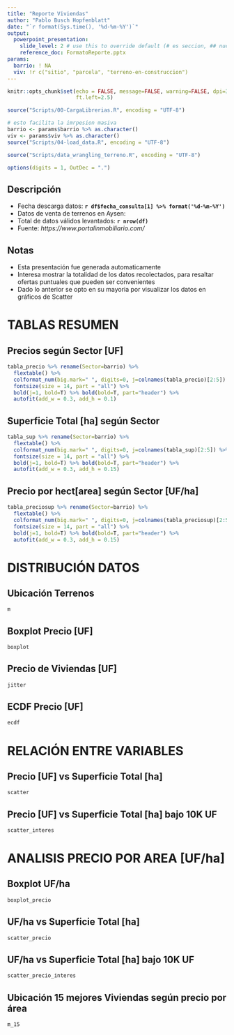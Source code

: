 ```yaml
---
title: "Reporte Viviendas"
author: "Pablo Busch Hopfenblatt"
date: "`r format(Sys.time(), '%d-%m-%Y')`"
output: 
  powerpoint_presentation:
    slide_level: 2 # use this to override default (# es seccion, ## nueva slide)
    reference_doc: FormatoReporte.pptx
params:
  barrio: ! NA
  viv: !r c("sitio", "parcela", "terreno-en-construccion")
---
```


```r
knitr::opts_chunk$set(echo = FALSE, message=FALSE, warning=FALSE, dpi=300,
                      ft.left=2.5)
```

```r
source("Scripts/00-CargaLibrerias.R", encoding = "UTF-8")
```

```r
# esto facilita la imrpesion masiva
barrio <- params$barrio %>% as.character()
viv <- params$viv %>% as.character()
source("Scripts/04-load_data.R", encoding = "UTF-8")
```

```r
source("Scripts/data_wrangling_terreno.R", encoding = "UTF-8")
```

```r
options(digits = 1, OutDec = ".")
```

## Descripción

- Fecha descarga datos: **`r df$fecha_consulta[1] %>% format('%d-%m-%Y')`**
- Datos de venta de terrenos en Aysen:
- Total de datos válidos levantados: **`r nrow(df)`**
- Fuente: *https://www.portalinmobiliario.com/*

## Notas

- Esta presentación fue generada automaticamente
- Interesa mostrar la totalidad de los datos recolectados, para resaltar ofertas puntuales que pueden ser convenientes
- Dado lo anterior se opto en su mayoria por visualizar los datos en gráficos de Scatter

# TABLAS RESUMEN

## Precios según Sector [UF]
```r
tabla_precio %>% rename(Sector=barrio) %>% 
  flextable() %>% 
  colformat_num(big.mark=" ", digits=0, j=colnames(tabla_precio)[2:5]) %>% 
  fontsize(size = 14, part = "all") %>% 
  bold(j=1, bold=T) %>% bold(bold=T, part="header") %>% 
  autofit(add_w = 0.3, add_h = 0.1)
```

## Superficie Total [ha] según Sector
```r
tabla_sup %>% rename(Sector=barrio) %>% 
  flextable() %>% 
  colformat_num(big.mark=" ", digits=0, j=colnames(tabla_sup)[2:5]) %>%
  fontsize(size = 14, part = "all") %>% 
  bold(j=1, bold=T) %>% bold(bold=T, part="header") %>% 
  autofit(add_w = 0.3, add_h = 0.15)
```

## Precio por hect[area] según Sector [UF/ha]
```r
tabla_preciosup %>% rename(Sector=barrio) %>% 
  flextable() %>% 
  colformat_num(big.mark=" ", digits=0, j=colnames(tabla_preciosup)[2:5]) %>%
  fontsize(size = 14, part = "all") %>% 
  bold(j=1, bold=T) %>% bold(bold=T, part="header") %>% 
  autofit(add_w = 0.3, add_h = 0.15)
```

# DISTRIBUCIÓN DATOS

## Ubicación Terrenos
```r
m
```

## Boxplot Precio [UF]
```r
boxplot
```

## Precio de Viviendas [UF]
```r
jitter
```

## ECDF Precio [UF]
```r
ecdf
```

# RELACIÓN ENTRE VARIABLES

## Precio [UF] vs Superficie Total [ha]
```r
scatter
```

## Precio [UF] vs Superficie Total [ha] bajo 10K UF
```r
scatter_interes
```

# ANALISIS PRECIO POR AREA [UF/ha]

## Boxplot UF/ha

```r
boxplot_precio
```

## UF/ha vs Superficie Total [ha]
```r
scatter_precio
```

## UF/ha vs Superficie Total [ha] bajo 10K UF
```r
scatter_precio_interes
```

## Ubicación 15 mejores Viviendas según precio por área
```r
m_15
```

